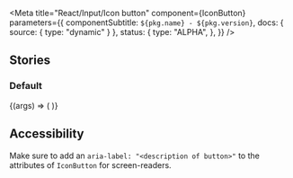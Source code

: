 

<Meta
  title="React/Input/Icon button"
  component={IconButton}
  parameters={{
    componentSubtitle: `${pkg.name} - ${pkg.version}`,
    docs: { source: { type: "dynamic" } },
    status: {
      type: "ALPHA",
    },
  }}
/>

## Stories

### Default

<Canvas>
  <Story
    name="Default"
    args={{
      "aria-label": "delete",
    }}
  >
    {(args) => (
      <IconButton {...args}>
        <TrashIcon />
      </IconButton>
    )}
  </Story>
</Canvas>

## Accessibility

Make sure to add an `aria-label: "<description of button>"` to the attributes of `IconButton` for screen-readers.
